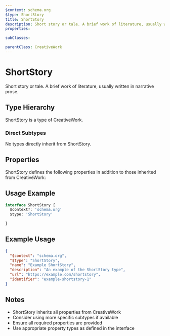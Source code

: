 ```yaml
---
$context: schema.org
$type: ShortStory
title: ShortStory
description: Short story or tale. A brief work of literature, usually written in narrative prose.
properties:

subClasses:

parentClass: CreativeWork
---
```


# ShortStory

Short story or tale. A brief work of literature, usually written in narrative prose.

## Type Hierarchy

ShortStory is a type of CreativeWork.

### Direct Subtypes

No types directly inherit from ShortStory.

## Properties

ShortStory defines the following properties in addition to those inherited from CreativeWork:



## Usage Example

```typescript
interface ShortStory {
  $context?: 'schema.org'
  $type: 'ShortStory'

}
```

## Example Usage

```json
{
  "$context": "schema.org",
  "$type": "ShortStory",
  "name": "Example ShortStory",
  "description": "An example of the ShortStory type",
  "url": "https://example.com/shortstory",
  "identifier": "example-shortstory-1"
}
```

## Notes

- ShortStory inherits all properties from CreativeWork
- Consider using more specific subtypes if available
- Ensure all required properties are provided
- Use appropriate property types as defined in the interface
